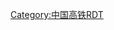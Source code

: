 {{Routemap
|collapsible=0
|title=杭福深客运专线
|inline=<includeonly>1</includeonly>
|map=
\CONTg\~~ ~~ ~~ ~~{{RoutemapRoute||Licon=u|[[寧杭客運專線]]往{{站|南京南}}}}
\\hSTR\hSTR+l\CONTfq~~ ~~ ~~ ~~{{RoutemapRoute||Licon=r|[[滬昆客運專線]]往[[上海虹桥站|上海虹橋]]}}
\BHF-L\BHF-R~~ ~~'''{{站|杭州东}}'''
\hKRZWae(Rr)\hKRZWae(Ll)~~ ~~ ~~ ~~[[钱江铁路新桥]]跨[[钱塘江]]
CONTgq\ABZg+r\STR~~ ~~ ~~ ~~{{RoutemapRoute||Licon=l|[[沪昆铁路|沪昆绕行线]]往[[杭州站|杭州]]}}
\BHF-L\BHF-R~~ ~~'''{{站|杭州南}}'''
CONTgq\KRZur+l\STRr~~ ~~ ~~ ~~{{RoutemapRoute||Licon=l|[[滬昆客運專線]]往[[昆明南站|昆明南]]}}
HST~~ ~~{{站|绍兴北}}
HST~~ ~~{{站|绍兴东}}
HST~~ ~~{{站|余姚北}}
CONTgq\ABZg+r\~~ ~~ ~~ ~~{{RoutemapRoute||Licon=l|[[萧甬铁路]]往[[杭州南站|杭州南]]}}
HST~~ ~~[[庄桥站 (宁波市)|庄桥]]
STR!~GRZq~~ ~~ ~~ ~~↑350km/h线路 250km/h线路↓
BHF~~ ~~'''[[宁波站|宁波]]'''
HST~~ ~~[[宁波东站|宁波东]]
BST~~ ~~[[云龙站 (甬台温铁路)|云龙]]
HST~~ ~~[[奉化站|奉化]]
HST~~ ~~[[宁海站|宁海]]
HST~~ ~~[[三门县站|三门县]]
HST~~ ~~[[临海站 (临海市)|临海]]
BHF~~ ~~'''[[台州西站|台州西]]'''
BST~~ ~~[[台州南站|台州南]]
HST~~ ~~[[温岭站|温岭]]
HST~~ ~~[[雁荡山站|雁荡山]]
HST~~ ~~[[乐清东站|乐清东]]
HST~~ ~~[[乐清站|乐清]]
HST~~ ~~[[永嘉站|永嘉]]
CONTgq\KRZo+r\CONTfq~~ ~~ ~~ ~~{{RoutemapRoute|Licon=l|[[金华南站|金华南]]-[[金温货线]]-[[温州站|温州]]|Ricon=r}}
CONTgq\ABZg+r\~~ ~~ ~~ ~~{{RoutemapRoute||Licon=l|[[金温铁路]]往塘雅所}}
BHF~~ ~~'''[[温州南站|温州南]]'''
HST~~ ~~[[瑞安站|瑞安]]
HST~~ ~~[[鳌江站|鳌江]]
HST~~ ~~[[苍南站|苍南]]
STR!~POINTERg@fq!~POINTERf@gq~~ ~~ ~~ ~~↑[[上海铁路局|上局]]／[[南昌铁路局|南局]]↓
HST~~ ~~[[福鼎站|福鼎]]
HST~~ ~~[[太姥山站|太姥山]]
HST~~ ~~[[霞浦站 (福建)|霞浦]]
HST~~ ~~[[福安站|福安]]
HST~~ ~~[[宁德站|宁德]]
CONTg\HST\~~ ~~ [[罗源站|罗源]] ~~ ~~{{RoutemapRoute||Licon=u|[[峰福铁路]]往[[横峰站|横峰]]}}
DST\HST\~~ ~~[[连江站|连江]]
CONTf@F!~STRl\ABZgr+r\~~ ~~ ~~ ~~{{RoutemapRoute||Licon=d|[[福马铁路]]往[[马尾站|马尾]]}}
\BHF\~~ ~~[[福州南站|福州南]]'''
HST~~ ~~[[福清站|福清]]
eHST~~ ~~[[渔溪站|渔溪]]
HST~~ ~~[[涵江站|涵江]]
CONTgq\ABZg+r\~~ ~~ ~~ ~~{{RoutemapRoute||Licon=l|[[永莆铁路]]往[[永泰站 (福建省)|永泰]]}}
BHF~~ ~~'''[[莆田站|莆田]]'''
HST~~ ~~[[仙游站|仙游]]
HST~~ ~~[[惠安站|惠安]]
BHF~~ ~~'''[[泉州站|泉州]]'''
CONTgq\ KRZol\CONTfq~~ ~~ ~~ ~~{{RoutemapRoute|Licon=l|{{站|漳平}}-[[漳泉肖铁路]]-{{站|肖厝}}|Ricon=r}}
HST~~ ~~[[晋江站|晋江]]
HST~~ ~~[[翔安站|翔安]]
\BHF\~~ ~~'''{{站|厦门北}}'''
\ABZgl+l\CONTfq~~ ~~ ~~ ~~{{RoutemapRoute|Licon=r|[[福厦铁路]]、[[鹰厦铁路]]往[[厦门站|厦门]]}}
\HST\~~ ~~{{站|前场}}
\HST\~~ ~~{{站|角美}}
CONTgq\ABZgr\~~ ~~ ~~ ~~{{RoutemapRoute|Licon=l|[[鹰厦铁路]]往[[鹰潭站|鹰潭]]}}
\HST\~~ ~~{{站|漳州}}
CONTgq\ABZgr\~~ ~~ ~~ ~~{{RoutemapRoute|Licon=l|[[龙厦铁路]]往[[龙岩站|龙岩]]}}
\HST\~~ ~~{{站|漳浦}}
\HST\~~ ~~{{站|云霄}}
\HST\~~ ~~{{站|诏安}}
STR!~POINTERg@fq!~POINTERf@gq~~ ~~ ~~ ~~↑[[南昌铁路局|南局]]／[[广州铁路集团|广铁]]↓
\HST\~~ ~~{{站|饶平}}
CONTgq\ABZgr+r\~~ ~~ ~~ ~~{{RoutemapRoute|Licon=l|[[广梅汕铁路]]往[[汕头站]]}}
\HST\~~ ~~{{站|潮汕}}
\HST\~~ ~~{{站|潮阳}}
\HST\~~ ~~{{站|普宁}}
\HST\~~ ~~{{站|葵潭}}
\HST\~~ ~~{{站|陆丰}}
\HST\~~ ~~{{站|汕尾}}
\HST\~~ ~~{{站|鲘门}}
\HST\~~ ~~{{站|惠东}}
\HST\~~ ~~{{站|惠州南}}
\HST\~~ ~~{{站|深圳坪山}}
CONTgq\ABZgr\~~ ~~ ~~ ~~{{RoutemapRoute|Licon=l|[[广深铁路]]往[[广州东站|广州东]]}}
\ABZg+l\CONTfq~~ ~~ ~~ ~~{{RoutemapRoute|Licon=r|[[广深港高速铁路]]往[[香港西九龍站|西九龙]]}}
\BHF\~~ ~~'''{{站|深圳北}}'''
CONTgq\xABZgr\~~ ~~ ~~ ~~{{RoutemapRoute|Licon=l|[[广深港高速铁路]]往[[广州南站|广州南]]}}
exCONTgq\exSTRr\~~ ~~ ~~ ~~{{RoutemapRoute|Licon=l|[[深茂铁路]]往{{站|茂名东}}}}
|bottom={{navbar|杭福深客运专线RDT}}
}}<noinclude>
{{Rdt intro|[[杭福深客运专线]]}}
[[Category:中国高铁RDT]]
</noinclude>